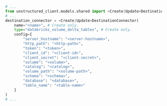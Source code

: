 ```python Python SDK
# ...
from unstructured_client.models.shared import <Create|Update>DestinationConnector
# ...
destination_connector = <Create|Update>DestinationConnector(
    name="<name>", # Create only.
    type="databricks_volume_delta_tables", # Create only.
    config={
        "server_hostname": "<server-hostname>",
        "http_path": "<http-path>",
        "token": "<token>",
        "client_id": "<client-id>",
        "client_secret": "<client-secret>",
        "volume": "<volume>",
        "catalog": "<catalog>",
        "volume_path": "<volume-path>",
        "schema": "<schema>",
        "database": "<database>",
        "table_name": "<table-name>"
    }
)
# ...
```